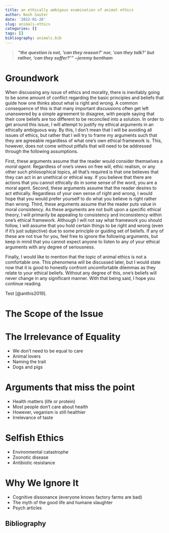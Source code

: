```yaml
---
title: an ethically ambigous examination of animal ethics
author: Nash Sauter
date: '2022-01-26'
slug: animals-ethics
categories: []
tags: []
bibliography: animals.bib
---
```

> ***"the question is not, 'can they reason?' nor, 'can they talk?' but rather, 'can they suffer?'" ~jeremy bentham***

# Groundwork
When discussing any issue of ethics and morality, there is inevitably going to be some amount of conflict regarding the basic principles and beliefs that guide how one thinks about what is right and wrong.
A common consequence of this is that many important discussions often get left unanswered by a simple agreement to disagree, with people saying that their core beliefs are too different to be reconciled into a solution.
In order to get around this issue, I will attempt to justify my ethical arguments in an ethically ambiguous way.
By this, I don't mean that I will be avoiding all issues of ethics, but rather that I will try to frame my arguments such that they are agreeable regardless of what one's own ethical framework is.
This, however, does not come without pitfalls that will need to be addressed through the following assumptions.

First, these arguments assume that the reader would consider themselves a *moral agent*.
Regardless of one's views on free will, ethic realism, or any other such philosophical topics, all that's required is that one believes that they can act in an unethical or ethical way.
If you believe that there are actions that you cannot ethically do in some sense of the word, you are a moral agent.
Second, these arguments assume that the reader desires to act ethically.
Regardless of your own sense of right and wrong, I would hope that you would prefer yourself to do what you believe is right rather than wrong.
Third, these arguments assume that the reader puts value in moral consistency.
As these arguments are not built upon a specific ethical theory, I will primarily be appealing to consistency and inconsistency within one's ethical framework.
Although I will not say what framework you should follow, I will assume that you hold certain things to be right and wrong (even if it's just subjective) due to some principle or guiding set of beliefs.
If any of these are not true for you, feel free to ignore the following arguments, but keep in mind that you cannot expect anyone to listen to any of your ethical arguments with any degree of seriousness.

Finally, I would like to mention that the topic of animal ethics is not a comfortable one.
This phenomena will be discussed later, but I would state now that it is good to honestly confront uncomfortable dilemmas as they relate to your ethical beliefs.
Without any degree of this, one's beliefs will never change in any significant manner.
With that being said, I hope you continue reading.

Test [@anthis2019]. 

# The Scope of the Issue

# The Irrelevance of Equality
* We don't need to be equal to care
* Animal lovers
* Naming the trait
* Dogs and pigs

# Arguments that miss the point
* Health matters (life or protein)
* Most people don't care about health
* However, veganism is still healthier
* Irrelevance of taste

# Selfish Ethics
* Environmental catastrophe
* Zoonotic disease
* Antibiotic resistance

# Why We Ignore It
* Cognitive dissonance (everyone knows factory farms are bad)
* The myth of the good life and humane slaughter
* Psych articles

## Bibliography